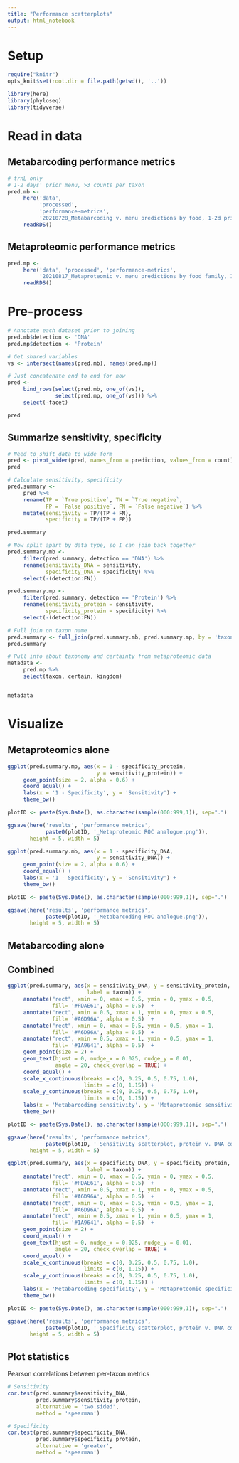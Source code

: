 ```yaml
---
title: "Performance scatterplots"
output: html_notebook
---
```


# Setup

```r
require("knitr")
opts_knit$set(root.dir = file.path(getwd(), '..'))
```

```r
library(here) 
library(phyloseq) 
library(tidyverse) 
```

# Read in data

## Metabarcoding performance metrics

```r
# trnL only
# 1-2 days' prior menu, >3 counts per taxon
pred.mb <- 
     here('data', 
          'processed',
          'performance-metrics',
          '20210728_Metabarcoding v. menu predictions by food, 1-2d prior, >3 counts per taxon filter.rds') %>%
     readRDS()
```

## Metaproteomic performance metrics

```r
pred.mp <- 
     here('data', 'processed', 'performance-metrics',
          '20210817_Metaproteomic v. menu predictions by food family, 1-2d prior, >4 counts per taxon filter, >1 oz intake filter, v2 analysis.rds') %>%
     readRDS()
```

# Pre-process

```r
# Annotate each dataset prior to joining
pred.mb$detection <- 'DNA'
pred.mp$detection <- 'Protein'

# Get shared variables
vs <- intersect(names(pred.mb), names(pred.mp))

# Just concatenate end to end for now
pred <- 
     bind_rows(select(pred.mb, one_of(vs)),
               select(pred.mp, one_of(vs))) %>% 
     select(-facet)

pred
```
## Summarize sensitivity, specificity

```r
# Need to shift data to wide form
pred <- pivot_wider(pred, names_from = prediction, values_from = count)
pred
```
```r
# Calculate sensitivity, specificity
pred.summary <- 
     pred %>% 
     rename(TP = `True positive`, TN = `True negative`,
            FP = `False positive`, FN = `False negative`) %>% 
     mutate(sensitivity = TP/(TP + FN), 
            specificity = TP/(TP + FP))

pred.summary
```
```r
# Now split apart by data type, so I can join back together
pred.summary.mb <- 
     filter(pred.summary, detection == 'DNA') %>% 
     rename(sensitivity_DNA = sensitivity,
            specificity_DNA = specificity) %>% 
     select(-(detection:FN))

pred.summary.mp <- 
     filter(pred.summary, detection == 'Protein') %>% 
     rename(sensitivity_protein = sensitivity,
            specificity_protein = specificity) %>% 
     select(-(detection:FN))

# Full join on taxon name
pred.summary <- full_join(pred.summary.mb, pred.summary.mp, by = 'taxon')
pred.summary
```
```r
# Pull info about taxonomy and certainty from metaproteomic data
metadata <- 
     pred.mp %>% 
     select(taxon, certain, kingdom)


metadata
```

# Visualize 

## Metaproteomics alone

```r
ggplot(pred.summary.mp, aes(x = 1 - specificity_protein,
                            y = sensitivity_protein)) +
     geom_point(size = 2, alpha = 0.6) +
     coord_equal() +
     labs(x = '1 - Specificity', y = 'Sensitivity') +
     theme_bw()

plotID <- paste(Sys.Date(), as.character(sample(000:999,1)), sep=".")

ggsave(here('results', 'performance metrics', 
            paste0(plotID, '_Metaproteomic ROC analogue.png')),
       height = 5, width = 5)
```

```r
ggplot(pred.summary.mb, aes(x = 1 - specificity_DNA,
                            y = sensitivity_DNA)) +
     geom_point(size = 2, alpha = 0.6) +
     coord_equal() +
     labs(x = '1 - Specificity', y = 'Sensitivity') +
     theme_bw()

plotID <- paste(Sys.Date(), as.character(sample(000:999,1)), sep=".")

ggsave(here('results', 'performance metrics', 
            paste0(plotID, '_Metabarcoding ROC analogue.png')),
       height = 5, width = 5)
```


## Metabarcoding alone

## Combined

```r
ggplot(pred.summary, aes(x = sensitivity_DNA, y = sensitivity_protein,
                         label = taxon)) +
     annotate("rect", xmin = 0, xmax = 0.5, ymin = 0, ymax = 0.5, 
              fill= '#FDAE61', alpha = 0.5)  + 
     annotate("rect", xmin = 0.5, xmax = 1, ymin = 0, ymax = 0.5, 
              fill= '#A6D96A', alpha = 0.5)  + 
     annotate("rect", xmin = 0, xmax = 0.5, ymin = 0.5, ymax = 1, 
              fill= '#A6D96A', alpha = 0.5)  + 
     annotate("rect", xmin = 0.5, xmax = 1, ymin = 0.5, ymax = 1, 
              fill= '#1A9641', alpha = 0.5)  +
     geom_point(size = 2) +
     geom_text(hjust = 0, nudge_x = 0.025, nudge_y = 0.01,
               angle = 20, check_overlap = TRUE) +
     coord_equal() +
     scale_x_continuous(breaks = c(0, 0.25, 0.5, 0.75, 1.0),
                        limits = c(0, 1.15)) +
     scale_y_continuous(breaks = c(0, 0.25, 0.5, 0.75, 1.0),
                        limits = c(0, 1.15)) +
     labs(x = 'Metabarcoding sensitivity', y = 'Metaproteomic sensitivity') +
     theme_bw()

plotID <- paste(Sys.Date(), as.character(sample(000:999,1)), sep=".")

ggsave(here('results', 'performance metrics', 
            paste0(plotID, '_Sensitivity scatterplot, protein v. DNA compared to menu.png')),
       height = 5, width = 5)
```

```r
ggplot(pred.summary, aes(x = specificity_DNA, y = specificity_protein,
                         label = taxon)) +
     annotate("rect", xmin = 0, xmax = 0.5, ymin = 0, ymax = 0.5, 
              fill= '#FDAE61', alpha = 0.5)  + 
     annotate("rect", xmin = 0.5, xmax = 1, ymin = 0, ymax = 0.5, 
              fill= '#A6D96A', alpha = 0.5)  + 
     annotate("rect", xmin = 0, xmax = 0.5, ymin = 0.5, ymax = 1, 
              fill= '#A6D96A', alpha = 0.5)  + 
     annotate("rect", xmin = 0.5, xmax = 1, ymin = 0.5, ymax = 1, 
              fill= '#1A9641', alpha = 0.5)  +
     geom_point(size = 2) +
     coord_equal() +
     geom_text(hjust = 0, nudge_x = 0.025, nudge_y = 0.01,
               angle = 20, check_overlap = TRUE) +
     coord_equal() +
     scale_x_continuous(breaks = c(0, 0.25, 0.5, 0.75, 1.0),
                        limits = c(0, 1.15)) +
     scale_y_continuous(breaks = c(0, 0.25, 0.5, 0.75, 1.0),
                        limits = c(0, 1.15)) +
     labs(x = 'Metabarcoding specificity', y = 'Metaproteomic specificity') +
     theme_bw()

plotID <- paste(Sys.Date(), as.character(sample(000:999,1)), sep=".")

ggsave(here('results', 'performance metrics', 
            paste0(plotID, '_Specificity scatterplot, protein v. DNA compared to menu.png')),
       height = 5, width = 5)
```

## Plot statistics

Pearson correlations between per-taxon metrics
```r
# Sensitivity
cor.test(pred.summary$sensitivity_DNA,
         pred.summary$sensitivity_protein,
         alternative = 'two.sided',
         method = 'spearman')
```

```r
# Specificity
cor.test(pred.summary$specificity_DNA,
         pred.summary$specificity_protein,
         alternative = 'greater', 
         method = 'spearman')
```

